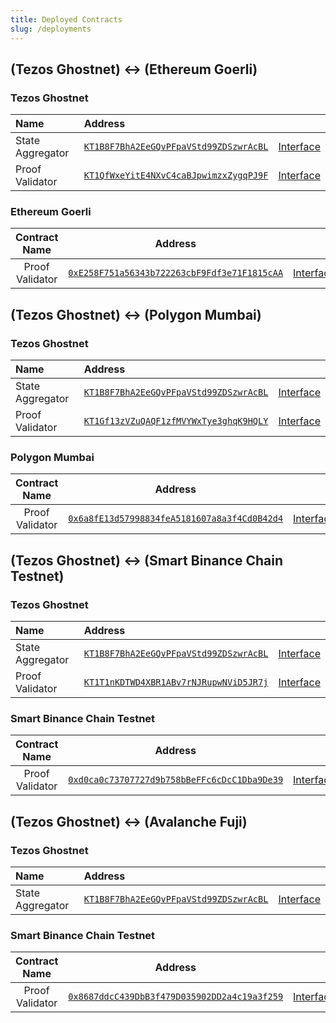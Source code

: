 ```yaml
---
title: Deployed Contracts
slug: /deployments
---
```


<div class="padding-vert--md"></div>

## (Tezos Ghostnet) :left_right_arrow: (Ethereum Goerli)

### Tezos Ghostnet

| Name             | Address                                                                                                         |                                               |
| :--------------- | :-------------------------------------------------------------------------------------------------------------- | :-------------------------------------------: |
| State Aggregator | [`KT1B8F7BhA2EeGQvPFpaVStd99ZDSzwrAcBL`](https://better-call.dev/ghostnet/KT1B8F7BhA2EeGQvPFpaVStd99ZDSzwrAcBL) |   [Interface](/relay-contracts/tezos/state)   |
| Proof Validator  | [`KT1QfWxeYitE4NXvC4caBJpwimzxZygqPJ9F`](https://better-call.dev/ghostnet/KT1QfWxeYitE4NXvC4caBJpwimzxZygqPJ9F) | [Interface](/relay-contracts/tezos/validator) |

### Ethereum Goerli

|  Contract Name  |                                                            Address                                                             |                                             |
| :-------------: | :----------------------------------------------------------------------------------------------------------------------------: | :-----------------------------------------: |
| Proof Validator | [`0xE258F751a56343b722263cbF9Fdf3e71F1815cAA`](https://goerli.etherscan.io/address/0xE258F751a56343b722263cbF9Fdf3e71F1815cAA) | [Interface](/relay-contracts/evm/validator) |

## (Tezos Ghostnet) :left_right_arrow: (Polygon Mumbai)

### Tezos Ghostnet

| Name             | Address                                                                                                         |                                               |
| :--------------- | :-------------------------------------------------------------------------------------------------------------- | :-------------------------------------------: |
| State Aggregator | [`KT1B8F7BhA2EeGQvPFpaVStd99ZDSzwrAcBL`](https://better-call.dev/ghostnet/KT1B8F7BhA2EeGQvPFpaVStd99ZDSzwrAcBL) |   [Interface](/relay-contracts/tezos/state)   |
| Proof Validator  | [`KT1Gf13zVZuQAQF1zfMVYWxTye3ghqK9HQLY`](https://better-call.dev/ghostnet/KT1Gf13zVZuQAQF1zfMVYWxTye3ghqK9HQLY) | [Interface](/relay-contracts/tezos/validator) |

### Polygon Mumbai

|  Contract Name  |                                                            Address                                                             |                                             |
| :-------------: | :----------------------------------------------------------------------------------------------------------------------------: | :-----------------------------------------: |
| Proof Validator | [`0x6a8fE13d57998834feA5181607a8a3f4Cd0B42d4`](https://mumbai.polygonscan.com/address/0x6a8fE13d57998834feA5181607a8a3f4Cd0B42d4) | [Interface](/relay-contracts/evm/validator) |

## (Tezos Ghostnet) :left_right_arrow: (Smart Binance Chain Testnet)

### Tezos Ghostnet

| Name             | Address                                                                                                         |                                               |
| :--------------- | :-------------------------------------------------------------------------------------------------------------- | :-------------------------------------------: |
| State Aggregator | [`KT1B8F7BhA2EeGQvPFpaVStd99ZDSzwrAcBL`](https://better-call.dev/ghostnet/KT1B8F7BhA2EeGQvPFpaVStd99ZDSzwrAcBL) |   [Interface](/relay-contracts/tezos/state)   |
| Proof Validator  | [`KT1T1nKDTWD4XBR1ABv7rNJRupwNViD5JR7j`](https://better-call.dev/ghostnet/KT1T1nKDTWD4XBR1ABv7rNJRupwNViD5JR7j) | [Interface](/relay-contracts/tezos/validator) |

### Smart Binance Chain Testnet

|  Contract Name  |                                                            Address                                                             |                                             |
| :-------------: | :----------------------------------------------------------------------------------------------------------------------------: | :-----------------------------------------: |
| Proof Validator | [`0xd0ca0c73707727d9b758bBeFFc6cDcC1Dba9De39`](https://testnet.bscscan.com/address/0xd0ca0c73707727d9b758bBeFFc6cDcC1Dba9De39) | [Interface](/relay-contracts/evm/validator) |

## (Tezos Ghostnet) :left_right_arrow: (Avalanche Fuji)

### Tezos Ghostnet

| Name             | Address                                                                                                         |                                               |
| :--------------- | :-------------------------------------------------------------------------------------------------------------- | :-------------------------------------------: |
| State Aggregator | [`KT1B8F7BhA2EeGQvPFpaVStd99ZDSzwrAcBL`](https://better-call.dev/ghostnet/KT1B8F7BhA2EeGQvPFpaVStd99ZDSzwrAcBL) |   [Interface](/relay-contracts/tezos/state)   |

### Smart Binance Chain Testnet

|  Contract Name  |                                                            Address                                                             |                                             |
| :-------------: | :----------------------------------------------------------------------------------------------------------------------------: | :-----------------------------------------: |
| Proof Validator | [`0x8687ddcC439DbB3f479D035902DD2a4c19a3f259`](https://testnet.bscscan.com/address/0x8687ddcC439DbB3f479D035902DD2a4c19a3f259) | [Interface](/relay-contracts/evm/validator) |
